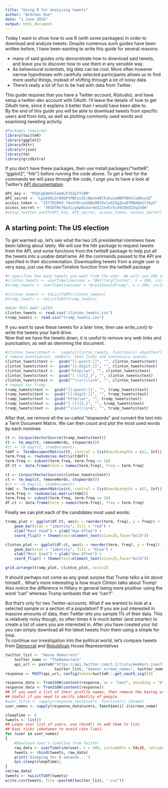 ```yaml
---
title: "Using R for analysing tweets"
author: "Andreas Ose"
date: "1 June 2016"
output: html_document
---
```


Today I want to show how to use R (with some packages) in order to download and analyze tweets. Despite numerous such guides have been written before, I have been wanting to write this guide for several reasons:

- many of said guides only demonstrate how to download said tweets, and leave you to discover how to use them in any sensible way.
- As behavioural scientists, big data can be cool. More often however narrow hypotheses with carefully selected participants allows us to find more useful things, instead of shifting through a lot of noisy data.
- There's really a lot of fun to be had with data from Twitter.
  
This guide requires that you have a Twitter account, R(studio), and have setup a twitter-dev account with OAuth. I'll leave the details of how to get OAuth here, since it explains it better than I would have been able to.  
By the end of this guide you will be able to download tweets from specific users and from lists, as well as plotting commonly used words and examining tweeting activity.
 


```r
#Packages required:
library(twitteR)
library(ggplot2)
library(httr)
library(rjson)
library(tm)
library(gridExtra)

```
If you don't have these packages, then use  install.packages("twitteR", "ggplot2", "httr") before running the code above. To get a feel for the commands we will pass through the code, I urge you to have a look at Twitter's [API documentation](https://dev.twitter.com/rest/public)
```r
API_key <- "P5DCgEAm5nlkm0LPJ5Zp7TcRM"
API_secret <- "LpaG9ULOrD0GFtPBCnsZCc0mv540l5vbvLm9BPINXvCaQ0ssSZ"
access_token <- "157793993-TAsXYHcusGOBo8N7OxleQIOgZou6TMbHOmI7JbyO"
access_secret <- 'V65DTWsfEp3LiyApN1Uur4eSZJx45rbj492QkQ1XqZnOH'
#setup_twitter_oauth(API_key, API_secret, access_token, access_secret)
```

## A starting point: The US election

To get warmed up, let's see what the two US presidential nominees have been talking about lately.
We will use the  httr package to request tweets from the API, and some functions from the twitteR package to help put all the tweets into a usable dataframe. All the commands passed to the API are specified in their documentation. Downloading tweets from a single user is very easy, just use the  userTimeline function from the  twitteR package
```r
#n specifies how many tweets you want from the user. We will use 200 in this example, but the maximum is 3200. Unfortunately you can't use the API to request tweets older than a week or two at most. This is a restriction of the Twitter Search API, and it often means you won't actually get the number of tweets you specified.
#clinton_tweets <- userTimeline(user = "@HillaryClinton", n = 200, includeRts = FALSE, retryOnRateLimit = 2000)
#trump_tweets <- userTimeline(user = "@realDonaldTrump", n = 200, includeRts = FALSE, retryOnRateLimit = 2000)

#clinton_tweets <- twListToDF(clinton_tweets)
#trump_tweets <- twListToDF(trump_tweets)

#HASH THIS AWAY LATER:
clinton_tweets <- read.csv("clinton_tweets.csv")
trump_tweets <- read.csv("trump_tweets.csv")
```

If you want to save these tweets for a later time, then use  write_csv() to write the tweets your hard drive.  
Now that we have the tweets down, it is useful to remove any web links and punctuation, as well as stemming the document.



```r
#clinton_tweets$text <-  sapply(clinton_tweets, function(x) x$getText())
# remove punctuation, numbers, html links and unecessary spaces:
clinton_tweets$text <-  gsub("[[:punct:]]", "", clinton_tweets$text)
clinton_tweets$text <-  gsub("[[:digit:]]", "", clinton_tweets$text)
clinton_tweets$text <-  gsub("http\\w+", "", clinton_tweets$text)
clinton_tweets$text <-  gsub("[ \t]{2,}", "", clinton_tweets$text)
clinton_tweets$text <-  gsub("^\\s+|\\s+$", "", clinton_tweets$text)
# repeat for Trump
trump_tweets$text <-  gsub("[[:punct:]]", "", trump_tweets$text)
trump_tweets$text <-  gsub("[[:digit:]]", "", trump_tweets$text)
trump_tweets$text <-  gsub("http\\w+", "", trump_tweets$text)
trump_tweets$text <-  gsub("[ \t]{2,}", "", trump_tweets$text)
trump_tweets$text <-  gsub("^\\s+|\\s+$", "", trump_tweets$text)
```

After that, we remove all the so-called "stopwords" and convert the text into a Term Document Matrix. We can then count and plot the most used words by each nominee
```r
tt <- Corpus(VectorSource(trump_tweets$text))
tt <- tm_map(tt, removeWords, stopwords())
#tt <- tm_map(tt, stemDocument)
tdmT <- TermDocumentMatrix(tt, control = list(wordLengths = c(1, Inf)))
term.freq <- rowSums(as.matrix(tdmT))
term.freq <- subset(term.freq, term.freq >= 10)
df.tt <- data.frame(term = names(term.freq), freq = term.freq)

ct <- Corpus(VectorSource(clinton_tweets$text))
ct <- tm_map(ct, removeWords, stopwords())
#ct <- tm_map(ct, stemDocument)
tdmC <- TermDocumentMatrix(ct, control = list(wordLengths = c(1, Inf)))
term.freq <- rowSums(as.matrix(tdmC))
term.freq <- subset(term.freq, term.freq >= 10)
df.ct <- data.frame(term = names(term.freq), freq = term.freq)
```
  
Finally we can plot each of the candidates most used words:
```r
trump_plot <- ggplot(df.tt, aes(x = reorder(term, freq), y = freq)) +
    geom_bar(stat = "identity", fill = "red") +
    xlab("Most Used") + ylab("How Often") +
    coord_flip() + theme(text=element_text(size=25,face="bold"))

clinton_plot <- ggplot(df.ct, aes(x = reorder(term, freq), y = freq)) +
    geom_bar(stat = "identity", fill = "blue") +
    xlab("Most Used") + ylab("How Often") +
    coord_flip() + theme(text=element_text(size=25,face="bold"))

grid.arrange(trump_plot, clinton_plot, ncol=2)

```
  
It should perhaps not come as any great surpise that Trump talks a lot about himself...
What's more interesting is how much Clinton talks about Trump! Also notice the difference in Hillary in general being more positive: using the word "can" whereas Trump lambasts that we "can't"
  
But that's only for two Twitter-accounts. What if we wanted to look at a selected sample or a section of a population? If you are just interested in massive amounts of data, then Twitter lets you sample 1% of their data. This is relatively noisy though, so often times it is much better (and smarter) to create a list of users you are interested in. After you have created your list you can simply download all the latest tweets from them using a simple for loop.  
To continue our investigation into the political world, let's compare tweets from [Democrat](https://twitter.com/TheDemocrats/lists/house-democrats) and [Republican](https://twitter.com/HouseGOP/lists/house-republicans) House Representatives

```r
twitter_list <- "House Democrats"
    twitter_name <- "TheDemocrats"
    api_url <- paste0("https://api.twitter.com/1.1/lists/members.json?slug=",
                      twitter_list, "&owner_screen_name=", twitter_name, "&count=5000")
response <- POST(api_url, config(token=twitteR:::get_oauth_sig()))

response_data <- fromJSON(content(response, as = "text", encoding = "UTF-8"))
response_data <- fromJSON(content(response))
## If you want a list of their profile names, then remove the hastag underneath.
## Useful if you need to verify identity of people.
#user_title <- sapply(response_text$users, function(i) i$name)
user_names <- sapply(response_data$users, function(i) i$screen_name)

sleepTime <- 6
tweets <- list()
## Loops over list of users, use rbind() to add them to list.
## 6sec ticks inbetween to avoid rate limit.
for (user in user_names)
{
    #Download user's timeline from Twitter  
    raw_data <- userTimeline(user, n = 500, includeRts = FALSE, retryOnRateLimit = 2000)
    tweets <- rbind(tweets, raw_data)
    print('Sleeping for 6 seconds...')
    Sys.sleep(sleepTime); 
}
rm(raw_data)
tweets <- twListToDF(tweets)
write.csv(tweets, file =paste0(twitter_list, ".csv"))
```